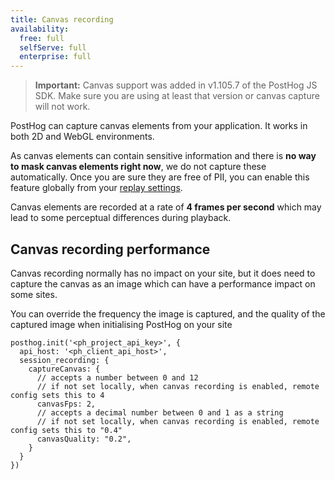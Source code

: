 ```yaml
---
title: Canvas recording
availability:
  free: full
  selfServe: full
  enterprise: full
---
```



> **Important:** Canvas support was added in v1.105.7 of the PostHog JS SDK. Make sure you are using at least that version or canvas capture will not work.

PostHog can capture canvas elements from your application. It works in both 2D and WebGL environments. 

As canvas elements can contain sensitive information and there is **no way to mask canvas elements right now**, we do not capture these automatically. Once you are sure they are free of PII, you can enable this feature globally from your [replay settings](https://us.posthog.com/settings/project-replay#replay).

Canvas elements are recorded at a rate of **4 frames per second** which may lead to some perceptual differences during playback.

<ProductScreenshot
    imageLight={ImgReplayCanvasLight} 
    alt="Enable canvas recording in your PostHog" 
    classes="rounded"
/>

## Canvas recording performance

Canvas recording normally has no impact on your site, but it does need to capture the canvas as an image which can have a performance impact on some sites.

You can override the frequency the image is captured, and the quality of the captured image when initialising PostHog on your site

```
posthog.init('<ph_project_api_key>', {
  api_host: '<ph_client_api_host>',
  session_recording: {
    captureCanvas: {
      // accepts a number between 0 and 12
      // if not set locally, when canvas recording is enabled, remote config sets this to 4
      canvasFps: 2,
      // accepts a decimal number between 0 and 1 as a string
      // if not set locally, when canvas recording is enabled, remote config sets this to "0.4"
      canvasQuality: "0.2",
    }
  }
})
```
